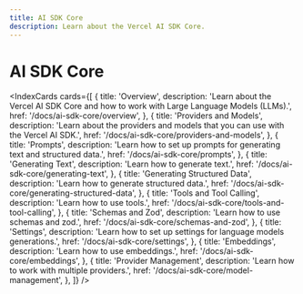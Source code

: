 ```yaml
---
title: AI SDK Core
description: Learn about the Vercel AI SDK Core.
---
```


# AI SDK Core

<IndexCards
  cards={[
    {
      title: 'Overview',
      description:
        'Learn about the Vercel AI SDK Core and how to work with Large Language Models (LLMs).',
      href: '/docs/ai-sdk-core/overview',
    },
    {
      title: 'Providers and Models',
      description:
        'Learn about the providers and models that you can use with the Vercel AI SDK.',
      href: '/docs/ai-sdk-core/providers-and-models',
    },
    {
      title: 'Prompts',
      description:
        'Learn how to set up prompts for generating text and structured data.',
      href: '/docs/ai-sdk-core/prompts',
    },
    {
      title: 'Generating Text',
      description: 'Learn how to generate text.',
      href: '/docs/ai-sdk-core/generating-text',
    },
    {
      title: 'Generating Structured Data',
      description: 'Learn how to generate structured data.',
      href: '/docs/ai-sdk-core/generating-structured-data',
    },
    {
      title: 'Tools and Tool Calling',
      description: 'Learn how to use tools.',
      href: '/docs/ai-sdk-core/tools-and-tool-calling',
    },
    {
      title: 'Schemas and Zod',
      description: 'Learn how to use schemas and zod.',
      href: '/docs/ai-sdk-core/schemas-and-zod',
    },
    {
      title: 'Settings',
      description:
        'Learn how to set up settings for language models generations.',
      href: '/docs/ai-sdk-core/settings',
    },
    {
      title: 'Embeddings',
      description: 'Learn how to use embeddings.',
      href: '/docs/ai-sdk-core/embeddings',
    },
    {
      title: 'Provider Management',
      description: 'Learn how to work with multiple providers.',
      href: '/docs/ai-sdk-core/model-management',
    },
  ]}
/>
